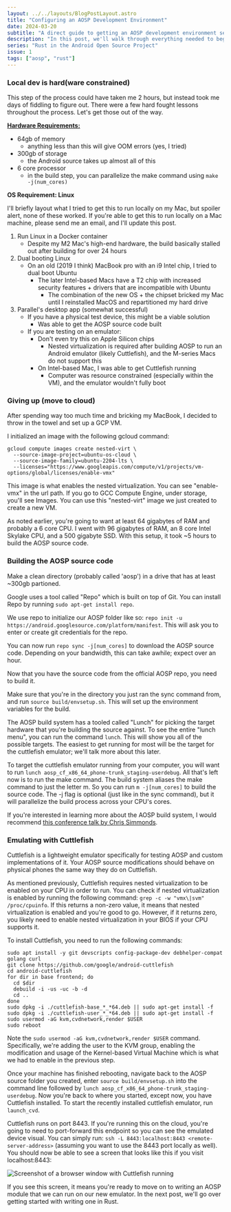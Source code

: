 ```yaml
---
layout: ../../layouts/BlogPostLayout.astro
title: "Configuring an AOSP Development Environment"
date: 2024-03-20
subtitle: "A direct guide to getting an AOSP development environment setup"
description: "In this post, we'll walk through everything needed to begin building, emulating, and developing custom forks of the Android Open Source Project."
series: "Rust in the Android Open Source Project"
issue: 1
tags: ["aosp", "rust"]
---
```


### Local dev is hard(ware constrained)

This step of the process could have taken me 2 hours, but instead took me days of fiddling to figure out. There were a few hard fought lessons throughout the process. Let's get those out of the way.

[**Hardware Requirements:**](https://source.android.com/docs/setup/start/requirements)

- 64gb of memory
  - anything less than this will give OOM errors (yes, I tried)
- 300gb of storage
  - the Android source takes up almost all of this
- 6 core processor
  - in the build step, you can parallelize the make command using `make -j(num_cores)`

**OS Requirement: Linux**

I'll briefly layout what I tried to get this to run locally on my Mac, but spoiler alert, none of these worked. If you're able to get this to run locally on a Mac machine, please send me an email, and I'll update this post.

1. Run Linux in a Docker container
   - Despite my M2 Mac's high-end hardware, the build basically stalled out after building for over 24 hours
2. Dual booting Linux
   - On an old (2019 I think) MacBook pro with an i9 Intel chip, I tried to dual boot Ubuntu
     - The later Intel-based Macs have a T2 chip with increased security features + drivers that are incompatible with Ubuntu
       - The combination of the new OS + the chipset bricked my Mac until I reinstalled MacOS and repartitioned my hard drive
3. Parallel's desktop app (somewhat successful)
   - If you have a physical test device, this might be a viable solution
     - Was able to get the AOSP source code built
   - If you are testing on an emulator:
     - Don't even try this on Apple Silicon chips
       - Nested virtualization is required after building AOSP to run an Android emulator (likely Cuttlefish), and the M-series Macs do not support this
     - On Intel-based Mac, I was able to get Cuttlefish running
       - Computer was resource constrained (especially within the VM), and the emulator wouldn't fully boot

### Giving up (move to cloud)

After spending way too much time and bricking my MacBook, I decided to throw in the towel and set up a GCP VM.

I initialized an image with the following gcloud command:

```
gcloud compute images create nested-virt \
  --source-image-project=ubuntu-os-cloud \
  --source-image-family=ubuntu-2204-lts \
  --licenses="https://www.googleapis.com/compute/v1/projects/vm-options/global/licenses/enable-vmx"
```

This image is what enables the nested virtualization. You can see "enable-vmx" in the url path. If you go to GCC Compute Engine, under storage, you'll see Images. You can use this "nested-virt" image we just created to create a new VM.

As noted earlier, you're going to want at least 64 gigabytes of RAM and probably a 6 core CPU. I went with 96 gigabytes of RAM, an 8 core Intel Skylake CPU, and a 500 gigabyte SSD. With this setup, it took ~5 hours to build the AOSP source code.

### Building the AOSP source code

Make a clean directory (probably called 'aosp') in a drive that has at least ~300gb partioned.

Google uses a tool called "Repo" which is built on top of Git. You can install Repo by running `sudo apt-get install repo`.

We use repo to initialize our AOSP folder like so: `repo init -u https://android.googlesource.com/platform/manifest`. This will ask you to enter or create git credentials for the repo.

You can now run `repo sync -j[num_cores]` to download the AOSP source code. Depending on your bandwidth, this can take awhile; expect over an hour.

Now that you have the source code from the official AOSP repo, you need to build it.

Make sure that you're in the directory you just ran the sync command from, and run `source build/envsetup.sh`. This will set up the environment variables for the build.

The AOSP build system has a tooled called "Lunch" for picking the target hardware that you're building the source against. To see the entire "lunch menu", you can run the command `lunch`. This will show you all of the possible targets. The easiest to get running for most will be the target for the cuttlefish emulator; we'll talk more about this later.

To target the cuttlefish emulator running from your computer, you will want to run `lunch aosp_cf_x86_64_phone-trunk_staging-userdebug`. All that's left now is to run the make command. The build system aliases the make command to just the letter m. So you can run `m -j[num_cores]` to build the source code. The -j flag is optional (just like in the sync command), but it will parallelize the build process across your CPU's cores.

If you're interested in learning more about the AOSP build system, I would recommend [this conference talk by Chris Simmonds](https://youtu.be/hQZz2PRNdxI?si=wWeaJf_hOH2eyPgQ).

### Emulating with Cuttlefish

Cuttlefish is a lightweight emulator specifically for testing AOSP and custom implementations of it. Your AOSP source modifications should behave on physical phones the same way they do on Cuttlefish.

As mentioned previously, Cuttlefish requires nested virtualization to be enabled on your CPU in order to run. You can check if nested virtualization is enabled by running the following command: `grep -c -w "vmx\|svm" /proc/cpuinfo`. If this returns a non-zero value, it means that nested virtualization is enabled and you're good to go. However, if it returns zero, you likely need to enable nested virtualization in your BIOS if your CPU supports it.

To install Cuttlefish, you need to run the following commands:

```
sudo apt install -y git devscripts config-package-dev debhelper-compat golang curl
git clone https://github.com/google/android-cuttlefish
cd android-cuttlefish
for dir in base frontend; do
  cd $dir
  debuild -i -us -uc -b -d
  cd ..
done
sudo dpkg -i ./cuttlefish-base_*_*64.deb || sudo apt-get install -f
sudo dpkg -i ./cuttlefish-user_*_*64.deb || sudo apt-get install -f
sudo usermod -aG kvm,cvdnetwork,render $USER
sudo reboot
```

Note the `sudo usermod -aG kvm,cvdnetwork,render $USER` command. Specifically, we're adding the user to the KVM group, enabling the modification and usage of the Kernel-based Virtual Machine which is what we had to enable in the previous step.

Once your machine has finished rebooting, navigate back to the AOSP source folder you created, enter `source build/envsetup.sh` into the command line followed by `lunch aosp_cf_x86_64_phone-trunk_staging-userdebug`. Now you're back to where you started, except now, you have Cuttlefish installed. To start the recently installed cuttlefish emulator, run `launch_cvd`.

Cuttlefish runs on port 8443. If you're running this on the cloud, you're going to need to port-forward this endpoint so you can see the emulated device visual. You can simply run: `ssh -L 8443:localhost:8443 <remote-server-address>` (assuming you want to use the 8443 port locally as well). You should now be able to see a screen that looks like this if you visit localhost:8443:

![Screenshot of a browser window with Cuttlefish running](../../assets/cuttlefish-emulator.png)

If you see this screen, it means you're ready to move on to writing an AOSP module that we can run on our new emulator. In the next post, we'll go over getting started with writing one in Rust.
